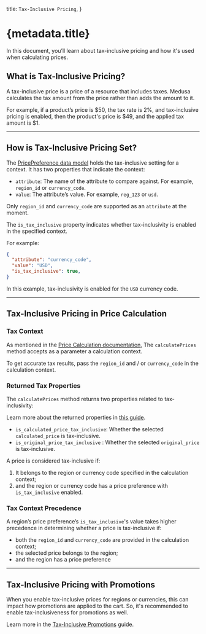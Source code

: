   title: `Tax-Inclusive Pricing`,
}

# {metadata.title}

In this document, you’ll learn about tax-inclusive pricing and how it's used when calculating prices.

## What is Tax-Inclusive Pricing?

A tax-inclusive price is a price of a resource that includes taxes. Medusa calculates the tax amount from the price rather than adds the amount to it.

For example, if a product’s price is $50, the tax rate is 2%, and tax-inclusive pricing is enabled, then the product's price is $49, and the applied tax amount is $1.

---

## How is Tax-Inclusive Pricing Set?

The [PricePreference data model](/references/pricing/models/PricePreference) holds the tax-inclusive setting for a context. It has two properties that indicate the context:

- `attribute`: The name of the attribute to compare against. For example, `region_id` or `currency_code`.
- `value`: The attribute’s value. For example, `reg_123` or `usd`.

<Note>

Only `region_id` and `currency_code` are supported as an `attribute` at the moment.

</Note>

The `is_tax_inclusive` property indicates whether tax-inclusivity is enabled in the specified context.

For example:

```json
{
  "attribute": "currency_code",
  "value": "USD",
  "is_tax_inclusive": true,
}
```

In this example, tax-inclusivity is enabled for the `USD` currency code.

---

## Tax-Inclusive Pricing in Price Calculation

### Tax Context

As mentioned in the [Price Calculation documentation](../price-calculation/page.mdx#calculation-context), The `calculatePrices` method accepts as a parameter a calculation context.

To get accurate tax results, pass the `region_id` and / or `currency_code` in the calculation context.

### Returned Tax Properties

The `calculatePrices` method returns two properties related to tax-inclusivity:

<Note title="Tip">

Learn more about the returned properties in [this guide](../price-calculation/page.mdx#returned-price-object).

</Note>

- `is_calculated_price_tax_inclusive`: Whether the selected `calculated_price` is tax-inclusive.
- `is_original_price_tax_inclusive` : Whether the selected `original_price` is tax-inclusive.

A price is considered tax-inclusive if:

1. It belongs to the region or currency code specified in the calculation context;
2. and the region or currency code has a price preference with `is_tax_inclusive` enabled.

### Tax Context Precedence

A region’s price preference’s `is_tax_inclusive`'s value takes higher precedence in determining whether a price is tax-inclusive if:

- both the `region_id` and `currency_code` are provided in the calculation context;
- the selected price belongs to the region;
- and the region has a price preference

---

## Tax-Inclusive Pricing with Promotions

When you enable tax-inclusive prices for regions or currencies, this can impact how promotions are applied to the cart. So, it's recommended to enable tax-inclusiveness for promotions as well.

Learn more in the [Tax-Inclusive Promotions](../../promotion/promotion-taxes/page.mdx) guide.
